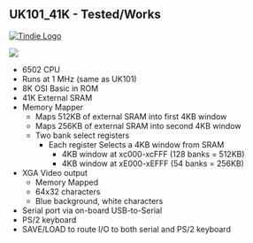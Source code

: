 == UK101_41K - Tested/Works ==

<a href="https://www.tindie.com/products/land_boards/retrocomputer-fpga-card-pcb-only/" >
<img src="http://land-boards.com/tindie/tindie-larges-v2.png" alt="Tindie Logo">
</img></a> 

<img src="http://land-boards.com/blwiki/images/8/8f/RETRO-EP4CE15-REV4-BLACK-P1464-720PX.jpg"></img>

* 6502 CPU
* Runs at 1 MHz (same as UK101)
* 8K OSI Basic in ROM
* 41K External SRAM
*	Memory Mapper
** Maps 512KB of external SRAM into first 4KB window
** Maps 256KB of external SRAM into second 4KB window
** Two bank select registers
*** Each register Selects a 4KB window from SRAM
**** 4KB window at xc000-xcFFF (128 banks = 512KB)
**** 4KB window at xE000-xEFFF (54 banks = 256KB)
* XGA Video output
** Memory Mapped
** 64x32 characters
** Blue background, white characters
* Serial port via on-board USB-to-Serial
* PS/2 keyboard
* SAVE/LOAD to route I/O to both serial and PS/2 keyboard
